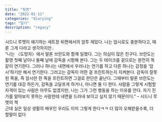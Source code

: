 ```yaml
---
title: "뒷면"
date: "2022-01-11"
categories: "diarying"
tags: "일기"
description: "regacy"
---
```


시드니 루멧이 얘기하는 세트장 뒤편에서의 암투 재밌다. 나는 암시로도 충분하다고, 때론 그게 다라고 생각하지만..
<br/>
“나는 〈도망자〉에서 말론 브란도와 함께 일했다. 그는 의심이 많은 친구다. 브란도는 촬영 첫째 날이나 둘째 날에 감독을 시험해 본다. 그는 두 테이크를 겉으로는 완전히 똑같이 연기한다. 그러나 하나는 내면에서 우러나는 연기를 하고 다른 하나는 감정을 ‘암시’하기만 해서 연기한다. 그러고는 감독이 어떤 걸 프린트하는지 지켜본다. 감독이 잘못된 쪽을, 즉 암시만 한 쪽을 프린트하면 그걸로 판단은 끝난다. 그때부터 말론 브란도는 연기를 대강 하든가, 감독을 고달프게 하거나, 아니면 둘 다 한다. 사람을 그렇게 시험할 자격이 있는 사람은 아무도 없겠지만, 나는 그가 그런 행동을 하는 이유를 안다. 자기 진가를 알아보지 못하는 사람한테 내면을 드러내 보이고 싶지 않기 때문이다.” – 시드니 루멧의 책
<br/>
근데 실은 일상 생활의 배우인 우리도 이미 그렇게 한다ㅋㅋ 더 많이 오해받을수록, 더 할말이 없다
